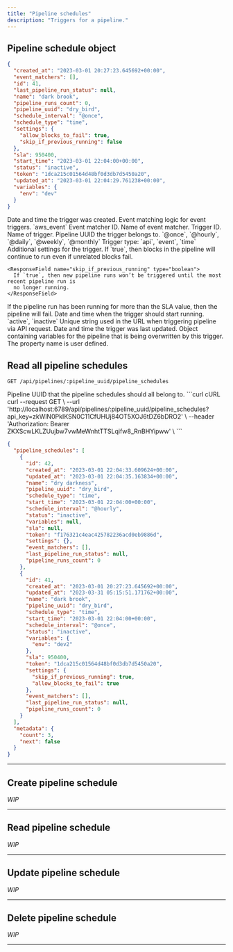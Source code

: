 ```yaml
---
title: "Pipeline schedules"
description: "Triggers for a pipeline."
---
```


## Pipeline schedule object


```json
{
  "created_at": "2023-03-01 20:27:23.645692+00:00",
  "event_matchers": [],
  "id": 41,
  "last_pipeline_run_status": null,
  "name": "dark brook",
  "pipeline_runs_count": 0,
  "pipeline_uuid": "dry_bird",
  "schedule_interval": "@once",
  "schedule_type": "time",
  "settings": {
    "allow_blocks_to_fail": true,
    "skip_if_previous_running": false
  },
  "sla": 950400,
  "start_time": "2023-03-01 22:04:00+00:00",
  "status": "inactive",
  "token": "1dca215c01564d48bf0d3db7d5450a20",
  "updated_at": "2023-03-01 22:04:29.761238+00:00",
  "variables": {
    "env": "dev"
  }
}
```

<ResponseField name="created_at" type="string" required>
  Date and time the trigger was created.
</ResponseField>

<ResponseField name="event_matchers" type="array of objects">
  Event matching logic for event triggers.

  <Expandable title="properties">
    <ResponseField name="event_type" type="string" required>
      `aws_event`
    </ResponseField>
    <ResponseField name="id" type="string" required>
      Event matcher ID.
    </ResponseField>
    <ResponseField name="name" type="string" required>
      Name of event matcher.
    </ResponseField>
    <ResponseField name="pattern" type="string">
    </ResponseField>
    <ResponseField name="pipeline_schedule_ids" type="array of integers">
    </ResponseField>
  </Expandable>
</ResponseField>

<ResponseField name="id" type="integer" required>
  Trigger ID.
</ResponseField>

<ResponseField name="last_pipeline_run_status" type="string">
</ResponseField>

<ResponseField name="name" type="string" required>
  Name of trigger.
</ResponseField>

<ResponseField name="pipeline_runs_count" type="integer">
</ResponseField>

<ResponseField name="pipeline_uuid" type="string" required>
  Pipeline UUID the trigger belongs to.
</ResponseField>

<ResponseField name="schedule_interval" type="string">
  `@once`, `@hourly`, `@daily`, `@weekly`, `@monthly`
</ResponseField>

<ResponseField name="schedule_type" type="string" required>
  Trigger type: `api`, `event`, `time`
</ResponseField>

<ResponseField name="settings" type="object">
  Additional settings for the trigger.

  <Expandable title="properties" defaultOpen="true">
    <ResponseField name="allow_blocks_to_fail" type="boolean">
      If `true`, then blocks in the pipeline will continue to run even if unrelated blocks fail.
    </ResponseField>

    <ResponseField name="skip_if_previous_running" type="boolean">
      If `true`, then new pipeline runs won’t be triggered until the most recent pipeline run is
      no longer running.
    </ResponseField>
  </Expandable>
</ResponseField>

<ResponseField name="sla" type="integer">
  If the pipeline run has been running for more than the SLA value, then the pipeline will fail.
</ResponseField>

<ResponseField name="start_time" type="datetime">
  Date and time when the trigger should start running.
</ResponseField>

<ResponseField name="status" type="string" required>
  `active`, `inactive`
</ResponseField>

<ResponseField name="token" type="string">
  Unique string used in the URL when triggering pipeline via API request.
</ResponseField>

<ResponseField name="updated_at" type="datetime" required>
  Date and time the trigger was last updated.
</ResponseField>

<ResponseField name="variables" type="object">
  Object containing variables for the pipeline that is being overwritten by this trigger.

  <Expandable title="properties" defaultOpen="true">
    <ResponseField name="[key]" type="string">
      The property name is user defined.
    </ResponseField>
  </Expandable>
</ResponseField>

## Read all pipeline schedules

`GET /api/pipelines/:pipeline_uuid/pipeline_schedules`

<ParamField path="pipeline_uuid" type="string" required>
  Pipeline UUID that the pipeline schedules should all belong to.
</ParamField>

<CodeGroup>
```curl cURL
curl --request GET \
  --url 'http://localhost:6789/api/pipelines/:pipeline_uuid/pipeline_schedules?api_key=zkWlN0PkIKSN0C11CfUHUj84OT5XOJ6tDZ6bDRO2' \
  --header 'Authorization: Bearer ZKXScwLKLZUujbw7vwMeWnhtTTSLqifw8_RnBHYipww' \
```
</CodeGroup>

```json
{
  "pipeline_schedules": [
    {
      "id": 42,
      "created_at": "2023-03-01 22:04:33.609624+00:00",
      "updated_at": "2023-03-01 22:04:35.163834+00:00",
      "name": "dry darkness",
      "pipeline_uuid": "dry_bird",
      "schedule_type": "time",
      "start_time": "2023-03-01 22:04:00+00:00",
      "schedule_interval": "@hourly",
      "status": "inactive",
      "variables": null,
      "sla": null,
      "token": "f176321c4eac425782236acd0eb9886d",
      "settings": {},
      "event_matchers": [],
      "last_pipeline_run_status": null,
      "pipeline_runs_count": 0
    },
    {
      "id": 41,
      "created_at": "2023-03-01 20:27:23.645692+00:00",
      "updated_at": "2023-03-31 05:15:51.171762+00:00",
      "name": "dark brook",
      "pipeline_uuid": "dry_bird",
      "schedule_type": "time",
      "start_time": "2023-03-01 22:04:00+00:00",
      "schedule_interval": "@once",
      "status": "inactive",
      "variables": {
        "env": "dev2"
      },
      "sla": 950400,
      "token": "1dca215c01564d48bf0d3db7d5450a20",
      "settings": {
        "skip_if_previous_running": true,
        "allow_blocks_to_fail": true
      },
      "event_matchers": [],
      "last_pipeline_run_status": null,
      "pipeline_runs_count": 0
    }
  ],
  "metadata": {
    "count": 3,
    "next": false
  }
}
```

---

## Create pipeline schedule

*WIP*

---

## Read pipeline schedule

*WIP*

---

## Update pipeline schedule

*WIP*

---

## Delete pipeline schedule

*WIP*

---
